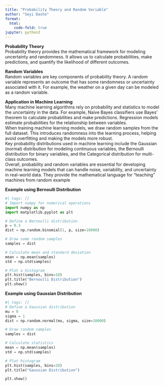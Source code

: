 ```yaml
---
title: "Probability Theory and Random Variable"
author: "Seyi Dasho"
format:
  html:
    code-fold: true
jupyter: python3
---
```


**Probability Theory**<br>
Probability theory provides the mathematical framework for modeling uncertainty and randomness. It allows us to calculate probabilities, make predictions, and quantify the likelihood of different outcomes.

**Random Variables**<br>
Random variables are key components of probability theory. A random variable represents an outcome that has some randomness or uncertainty associated with it. For example, the weather on a given day can be modeled as a random variable.

**Application in Machine Learning**<br>
Many machine learning algorithms rely on probability and statistics to model the uncertainty in the data. For example, Naive Bayes classifiers use Bayes' theorem to calculate probabilities and make predictions. Regression models estimate probabilities for the relationship between variables.<br>
When training machine learning models, we draw random samples from the full dataset. This introduces randomness into the learning process, helping avoid overfitting and making the models more robust.<br>
Key probability distributions used in machine learning include the Gaussian (normal) distribution for modeling continuous variables, the Bernoulli distribution for binary variables, and the Categorical distribution for multi-class outcomes.<br>
Overall, probability and random variables are essential for developing machine learning models that can handle noise, variability, and uncertainty in real-world data. They provide the mathematical language for "teaching" machines from random example

**Example using Bernoulli Distribution**

```python
#| tags: []
# Import numpy for numerical operations
import numpy as np
import matplotlib.pyplot as plt

# Define a Bernoulli distribution 
p = 0.3
dist = np.random.binomial(1, p, size=10000)

# Draw some random samples
samples = dist

# Calculate mean and standard deviation
mean = np.mean(samples) 
std = np.std(samples)

# Plot a histogram
plt.hist(samples, bins=10)
plt.title("Bernoulli Distribution")
plt.show()
```

**Example using Gaussian Distribution**

```python
#| tags: []
# Define a Gaussian distribution
mu = 0
sigma = 1
dist = np.random.normal(mu, sigma, size=10000) 

# Draw random samples 
samples = dist

# Calculate statistics
mean = np.mean(samples)
std = np.std(samples)

# Plot histogram
plt.hist(samples, bins=20)
plt.title("Gaussian Distribution")

plt.show()
```


